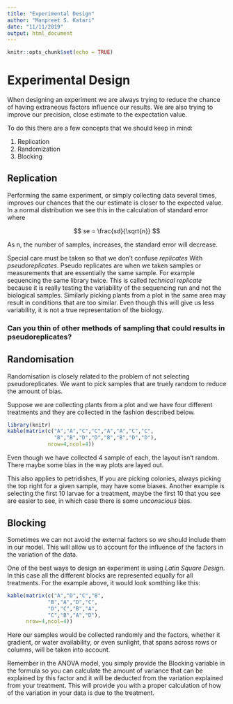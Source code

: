 ```yaml
---
title: "Experimental Design"
author: "Manpreet S. Katari"
date: "11/11/2019"
output: html_document
---
```


```r
knitr::opts_chunk$set(echo = TRUE)
```

# Experimental Design

When designing an experiment we are always trying to reduce the chance of having extraneous factors influence our results. We are also trying to improve our precision, close estimate to the expectation value.

To do this there are a few concepts that we should keep in mind:

1. Replication
2. Randomization
3. Blocking

## Replication

Performing the same experiment, or simply collecting data several times, improves our chances that the our estimate is closer to the expected value. In a normal distribution we see this in the calculation of standard error where  

$$ se = \frac{sd}{\sqrt{n}} $$

As n, the number of samples, increases, the standard error will decrease.

Special care must be taken so that we don't confuse *replicates* With *pseudoreplicates*. Pseudo replicates are when we taken samples or measurements that are essentially the same sample. For example sequencing the same library twice. This is called *technical replicate* because it is really testing the variability of the sequencing run and not the biological samples. Similarly picking plants from a plot in the same area may result in conditions that are too similar. Even though this will give us less variability, it is not a true representation of the biology. 

### Can you thin of other methods of sampling that could results in pseudoreplicates?

## Randomisation

Randomisation is closely related to the problem of not selecting pseudoreplicates. We want to pick samples that are truely random to reduce the amount of bias. 

Suppose we are collecting plants from a plot and we have four different treatments and they are collected in the fashion described below.

```r
library(knitr)
kable(matrix(c("A","A","C","C","A","A","C","C",
               "B","B","D","D","B","B","D","D"),
             nrow=4,ncol=4))

```

Even though we have collected 4 sample of each, the layout isn't random. There maybe some bias in the way plots are layed out.

This also applies to petridishes, If you are picking colonies, always picking the top right for a given sample, may have some biases. Another example is selecting the first 10 larvae for a treatment, maybe the first 10 that you see are easier to see, in which case there is some *unconscious* bias.

## Blocking

Sometimes we can not avoid the external factors so we should include them in our model. This will allow us to account for the influence of the factors in the variation of the data. 

One of the best ways to design an experiment is using *Latin Square Design*. In this case all the different blocks are represented equally for all treatments. For the example above, it would look somthing like this:

```r
kable(matrix(c("A","D","C","B",
             "B","A","D","C",
             "D","C","B","A",
             "C","B","A","D"),
      nrow=4,ncol=4))

```

Here our samples would be collected randomly and the factors, whether it gradient, or water availability, or even sunlight, that spans across rows or columns, will be taken into account.

Remember in the ANOVA model, you simply provide the Blocking variable in the formula so you can calculate the amount of variance that can be explained by this factor and it will be deducted from the variation explained from your treatment. This will provide you with a proper calculation of how of the variation in your data is due to the treatment.

